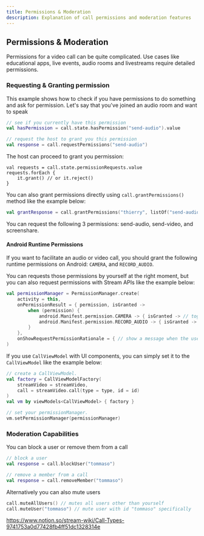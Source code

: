 ```yaml
---
title: Permissions & Moderation
description: Explanation of call permissions and moderation features
---
```


## Permissions & Moderation

Permissions for a video call can be quite complicated.
Use cases like educational apps, live events, audio rooms and livestreams require detailed permissions.

### Requesting & Granting permission

This example shows how to check if you have permissions to do something and ask for permission.
Let's say that you've joined an audio room and want to speak

```kotlin
// see if you currently have this permission
val hasPermission = call.state.hasPermission("send-audio").value

// request the host to grant you this permission
val response = call.requestPermissions("send-audio")
```

The host can proceed to grant you permission:

```
val requests = call.state.permissionRequests.value
requests.forEach {
    it.grant() // or it.reject()
}
```

You can also grant permissions directly using `call.grantPermissions()` method like the example below:

```kotlin
val grantResponse = call.grantPermissions("thierry", listOf("send-audio"))
```

You can request the following 3 permissions: send-audio, send-video, and screenshare.

#### Android Runtime Permissions

If you want to facilitate an audio or video call, you should grant the following runtime permissions on Android: `CAMERA`, and `RECORD_AUDIO`.

You can requests those permissions by yourself at the right moment, but you can also request permissions with Stream APIs like the example below:

```kotlin
val permissionManager = PermissionManager.create(
    activity = this,
    onPermissionResult = { permission, isGranted ->
        when (permission) {
            android.Manifest.permission.CAMERA -> { isGranted -> // toggle your camera }
            android.Manifest.permission.RECORD_AUDIO -> { isGranted -> // toggle your microphone }
        }
    },
    onShowRequestPermissionRationale = { // show a message when the user selected don't allow permissions }
)
```

If you use `CallViewModel` with UI components, you can simply set it to the `CallViewModel` like the example below:

```kotlin
// create a CallViewModel.
val factory = CallViewModelFactory(
    streamVideo = streamVideo,
    call = streamVideo.call(type = type, id = id)
)
val vm by viewModels<CallViewModel> { factory }

// set your permissionManager.
vm.setPermissionManager(permissionManager)
```

### Moderation Capabilities

You can block a user or remove them from a call

```kotlin
// block a user
val response = call.blockUser("tommaso")

// remove a member from a call
val response = call.removeMember("tommaso")
```

Alternatively you can also mute users

```kotlin
call.muteAllUsers() // mutes all users other than yourself
call.muteUser("tommaso") // mute user with id "tommaso" specifically
```




https://www.notion.so/stream-wiki/Call-Types-9741753a0d77428fb4ff51dc1328314e
